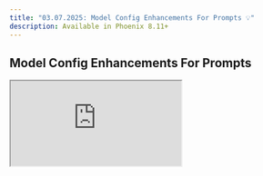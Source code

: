 ```yaml
---
title: "03.07.2025: Model Config Enhancements For Prompts 💡"
description: Available in Phoenix 8.11+
---
```


<Update label="March 7, 2025">

## Model Config Enhancements For Prompts

<Frame>
  <iframe 
    src="https://cdn.iframe.ly/bqCqcAn" 
    width={1000} 
    height={400}
    allowFullScreen
  />
</Frame>

* Save and Load from Prompts: You can now save and load configurations directly from prompts.
* Save and Load from Default Model Config: Default model configurations can be saved and loaded.
* Budget Token Management: Added the ability to adjust the budget token value.
* Thinking Configuration Toggle: You can now enable or disable the "thinking" feature.

**Important Note:** The default model config does not automatically apply to saved prompts. To include default thinking settings, ensure they are saved within the specific prompt.

<Card title="Release arize-phoenix: v8.11.0 · Arize-ai/phoenix" icon="github" href="https://github.com/Arize-ai/phoenix/releases/tag/arize-phoenix-v8.11.0" horizontal>
  GitHub
</Card>

### Improvements and Bug Fixes 🐛

* [**Experiments**](https://github.com/Arize-ai/phoenix/issues/6744): Added annotations to experiment JSON downloads
* [**Playground**](https://github.com/Arize-ai/phoenix/pull/6740): Add `none` as option for tool choice for anthropic 0.49.0
* [**UI**](https://github.com/Arize-ai/phoenix/pull/6719): Port slider component to react-aria
</Update>

